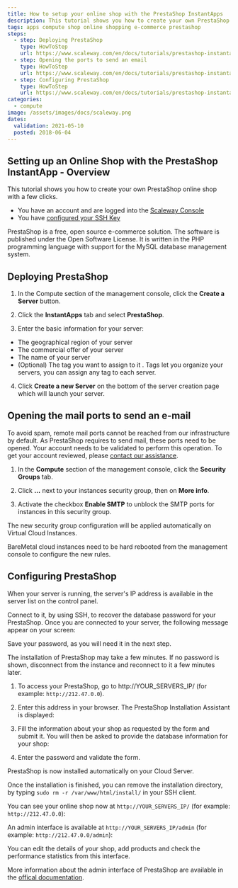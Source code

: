 ```yaml
---
title: How to setup your online shop with the PrestaShop InstantApps
description: This tutorial shows you how to create your own PrestaShop online shop with a few clicks.
tags: apps compute shop online shopping e-commerce prestashop
steps:
  - step: Deploying PrestaShop
    type: HowToStep
    url: https://www.scaleway.com/en/docs/tutorials/prestashop-instantapp/#-Deploying-PrestaShop
  - step: Opening the ports to send an email
    type: HowToStep
    url: https://www.scaleway.com/en/docs/tutorials/prestashop-instantapp/#-Opening-the-mail-ports-to-send-an-email
  - step: Configuring PrestaShop
    type: HowToStep
    url: https://www.scaleway.com/en/docs/tutorials/prestashop-instantapp/#-Configuring-PrestaShop
categories:
  - compute
image: /assets/images/docs/scaleway.png
dates:
  validation: 2021-05-10
  posted: 2018-06-04
---
```


## Setting up an Online Shop with the PrestaShop InstantApp - Overview

This tutorial shows you how to create your own PrestaShop online shop with a few clicks.

<Message type="requirement">

- You have an account and are logged into the [Scaleway Console](https://console.scaleway.com)
- You have [configured your SSH Key](/console/my-project/how-to/create-ssh-key/)

</Message>

PrestaShop is a free, open source e-commerce solution. The software is published under the Open Software License. It is written in the PHP programming language with support for the MySQL database management system.

## Deploying PrestaShop

1. In the Compute section of the management console, click the **Create a Server** button.

  <Lightbox src="scaleway-compute-create-server.png" alt="" />

2. Click the **InstantApps** tab and select **PrestaShop**.<br />

  <Lightbox src="scaleway-compute-instant-apps.png" alt="" />

3. Enter the basic information for your server:

  - The geographical region of your server
  - The commercial offer of your server
  - The name of your server
  - (Optional) The tag you want to assign to it . Tags let you organize your servers, you can assign any tag to each server.

4. Click **Create a new Server** on the bottom of the server creation page which will launch your server.

## Opening the mail ports to send an e-mail

<Message type="note">

To avoid spam, remote mail ports cannot be reached from our infrastructure by default. As PrestaShop requires to send mail, these ports need to be opened. Your account needs to be validated to perform this operation. To get your account reviewed, please [contact our assistance](https://console.scaleway.com/support/).

</Message>

1. In the **Compute** section of the management console, click the **Security Groups** tab.

  <Lightbox src="scaleway-compute-security-group.png" alt="" />

2. Click **...** next to your instances security group, then on **More info**.

3. Activate the checkbox **Enable SMTP** to unblock the SMTP ports for instances in this security group.

  <Lightbox src="scaleway-compute-sg-enable-smtp.png" alt="" />

  The new security group configuration will be applied automatically on Virtual Cloud Instances.

<Message type="tip">

 BareMetal cloud instances need to be hard rebooted from the management console to configure the new rules.

</Message>

## Configuring PrestaShop

When your server is running, the server's IP address is available in the server list on the control panel.

Connect to it, by using SSH, to recover the database password for your PrestaShop.
Once you are connected to your server, the following message appear on your screen:

  <Lightbox src="scaleway-prestashop-credentials.png" alt="" />

Save your password, as you will need it in the next step.

<Message type="important">

The installation of PrestaShop may take a few minutes. If no password is shown, disconnect from the instance and reconnect to it a few minutes later.

</Message>


1. To access your PrestaShop, go to http://YOUR_SERVERS_IP/ (for example: `http://212.47.0.0`).

2. Enter this address in your browser. The PrestaShop Installation Assistant is displayed:

  <Lightbox src="scaleway-prestashop-installer.png" alt="" />

3. Fill the information about your shop as requested by the form and submit it.
   You will then be asked to provide the database information for your shop:

  <Lightbox src="scaleway-prestashop-database.png" alt="" />

4. Enter the password and validate the form.

PrestaShop is now installed automatically on your Cloud Server.

Once the installation is finished, you can remove the installation directory, by typing `sudo rm -r /var/www/html/install/` in your SSH client.

You can see your online shop now at `http://YOUR_SERVERS_IP/` (for example: `http://212.47.0.0`):

  <Lightbox src="scaleway-prestashop-database.png" alt="" />

An admin interface is available at `http://YOUR_SERVERS_IP/admin` (for example: `http://212.47.0.0/admin`):

  <Lightbox src="scaleway-prestashop-admin.png" alt="" /> 

You can edit the details of your shop, add products and check the performance statistics from this interface.

More information about the admin interface of PrestaShop are available in the [offical documentation](http://doc.prestashop.com/display/PS17/Discovering+the+Administration+Area).
